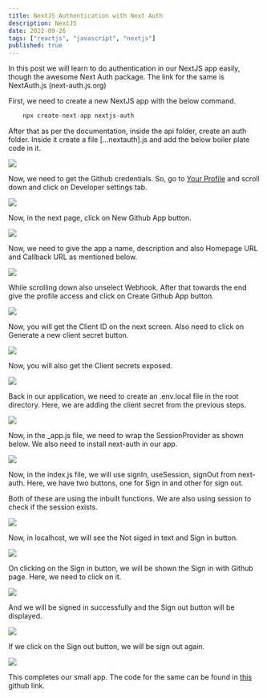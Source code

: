 ```yaml
---
title: NextJS Authentication with Next Auth
description: NextJS
date: 2022-09-26
tags: ["reactjs", "javascript", "nextjs"]
published: true
---
```


In this post we will learn to do authentication in our NextJS app easily, though the awesome Next Auth package. The link for the same is NextAuth.js (next-auth.js.org)

First, we need to create a new NextJS app with the below command.

```js
    npx create-next-app nextjs-auth
```

After that as per the documentation, inside the api folder, create an auth folder. Inside it create a file […nextauth].js and add the below boiler plate code in it.

![](https://res.cloudinary.com/dxkxvfo2o/image/upload/v1751006490/27-Jun-25/next-auth/1_zba4mq.webp)

Now, we need to get the Github credentials. So, go to [Your Profile](https://github.com/settings/profile) and scroll down and click on Developer settings tab.

![](https://res.cloudinary.com/dxkxvfo2o/image/upload/v1751006487/27-Jun-25/next-auth/2_hcace9.webp)

Now, in the next page, click on New Github App button.

![](https://res.cloudinary.com/dxkxvfo2o/image/upload/v1751006481/27-Jun-25/next-auth/3_rykc40.webp)

Now, we need to give the app a name, description and also Homepage URL and Callback URL as mentioned below.

![](https://res.cloudinary.com/dxkxvfo2o/image/upload/v1751006471/27-Jun-25/next-auth/4_atdioi.webp)

While scrolling down also unselect Webhook. After that towards the end give the profile access and click on Create Github App button.

![](https://res.cloudinary.com/dxkxvfo2o/image/upload/v1751006467/27-Jun-25/next-auth/5_cp5his.webp)

Now, you will get the Client ID on the next screen. Also need to click on Generate a new client secret button.

![](https://res.cloudinary.com/dxkxvfo2o/image/upload/v1751006477/27-Jun-25/next-auth/6_nxlpok.webp)

Now, you will also get the Client secrets exposed.

![](https://res.cloudinary.com/dxkxvfo2o/image/upload/v1751006483/27-Jun-25/next-auth/7_fpjxok.webp)

Back in our application, we need to create an .env.local file in the root directory. Here, we are adding the client secret from the previous steps.

![](https://res.cloudinary.com/dxkxvfo2o/image/upload/v1751006472/27-Jun-25/next-auth/8_qrphtj.webp)

Now, in the _app.js file, we need to wrap the SessionProvider as shown below. We also need to install next-auth in our app.

![](https://res.cloudinary.com/dxkxvfo2o/image/upload/v1751006486/27-Jun-25/next-auth/9_qfgtqc.webp)

Now, in the index.js file, we will use signIn, useSession, signOut from next-auth. Here, we have two buttons, one for Sign in and other for sign out.

Both of these are using the inbuilt functions. We are also using session to check if the session exists.

![](https://res.cloudinary.com/dxkxvfo2o/image/upload/v1751006479/27-Jun-25/next-auth/10_qx7twi.webp)

Now, in localhost, we will see the Not siged in text and Sign in button.

![](https://res.cloudinary.com/dxkxvfo2o/image/upload/v1751006468/27-Jun-25/next-auth/11_medrci.webp)

On clicking on the Sign in button, we will be shown the Sign in with Github page. Here, we need to click on it.

![](https://res.cloudinary.com/dxkxvfo2o/image/upload/v1751006466/27-Jun-25/next-auth/12_lvhywv.webp)

And we will be signed in successfully and the Sign out button will be displayed.

![](https://res.cloudinary.com/dxkxvfo2o/image/upload/v1751006478/27-Jun-25/next-auth/13_b5hams.webp)

If we click on the Sign out button, we will be sign out again.

![](https://res.cloudinary.com/dxkxvfo2o/image/upload/v1751006474/27-Jun-25/next-auth/14_tuxyqb.webp)

This completes our small app. The code for the same can be found in [this](https://github.com/nabendu82/nextjs-auth) github link.